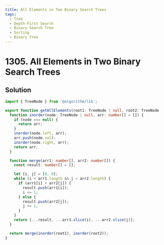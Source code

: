 ```yaml
---
title: All Elements in Two Binary Search Trees
tags:
  - Tree
  - Depth-First Search
  - Binary Search Tree
  - Sorting
  - Binary Tree
---
```


# 1305. All Elements in Two Binary Search Trees

<Badges>
  <LevelBadge level="medium" />
  <TopicBadge name="Tree" slug="tree" />
  <TopicBadge name="Depth-First Search" slug="depth-first-search" />
  <TopicBadge name="Binary Search Tree" slug="binary-search-tree" />
  <TopicBadge name="Sorting" slug="sorting" />
  <TopicBadge name="Binary Tree" slug="binary-tree" />
</Badges>

## Solution

```typescript filename="solution.ts" copy
import { TreeNode } from '@algorithm/lib';

export function getAllElements(root1: TreeNode | null, root2: TreeNode | null): number[] {
  function inorder(node: TreeNode | null, arr: number[] = []) {
    if (node === null) {
      return arr;
    }
    inorder(node.left, arr);
    arr.push(node.val);
    inorder(node.right, arr);
    return arr;
  }

  function merge(arr1: number[], arr2: number[]) {
    const result: number[] = [];

    let [i, j] = [0, 0];
    while (i < arr1.length && j < arr2.length) {
      if (arr1[i] < arr2[j]) {
        result.push(arr1[i]);
        i += 1;
      } else {
        result.push(arr2[j]);
        j += 1;
      }
    }
    return [...result, ...arr1.slice(i), ...arr2.slice(j)];
  }

  return merge(inorder(root1), inorder(root2));
}
```

<ProblemLink
  codingSite="leetcode"
  href="https://leetcode.com/problems/all-elements-in-two-binary-search-trees"
  title="All Elements in Two Binary Search Trees"
/>
